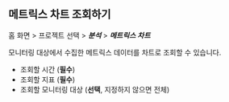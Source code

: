 ## 메트릭스 차트 조회하기

홈 화면 > 프로젝트 선택 > ***분석*** > ***메트릭스 차트***

모니터링 대상에서 수집한 메트릭스 데이터를 차트로 조회할 수 있습니다.

<ProdImg img='metrics-chart-example-01' ext='.png' desc='' />

* 조회할 시간 (**필수**)
* 조회할 지표 (**필수**)
* 조회할 모니터링 대상 (**선택**, 지정하지 않으면 전체)